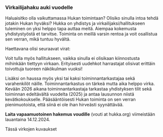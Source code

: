 
### Virkailijahaku auki vuodelle 

Haluaisitko olla vaikuttamassa Hukan toimintaan? Olisiko sinulla intoa tehdä jotakin Hukan hyväksi?
Hukka on yhdistys ja virkailijaksi/hallitukseen tuleminen on yksi helppo tapa auttaa meitä. Aiempaa
kokemusta yhdistystyöstä et tarvitse. Toiminta on meillä varsin rentoa ja voit osallistua sen
verran, mikä tuntuu hyvältä.

Haettavana olisi seuraavat virat:

<AvailableOfficerRoles />

Voit tulla myös hallitukseen, vaikka sinulla ei olisikaan kiinnostusta mihinkään tiettyyn virkaan.
Erityisesti uudehkot harrastajat olisivat erittäin toivottuja tuoreen näkökulman vuoksi!

Lisäksi on haussa myös yksi tai kaksi toiminnantarkastajaa sekä varahenkilöt näille.
Toiminnantarkastus on tärkeä mutta aika helppo virka. Kevään 2026 aikana toiminnantarkastaja
tarkastaa yhdistyksen tilit sekä toiminnan edeltävältä vuodelta (2025) ja antaa lausunnon niistä
kevätkokoukselle. Pääsääntöisesti Hukan toiminta on sen verran pienimuotoista, että siinä ei ole
ihan hirveästi syynättävää.

**Laita vapaamuotoinen hakemus voudille** (vouti at hukka.org) viimeistään lauantaina 14.12.2024.

Tässä virkojen kuvaukset

<AvailableOfficerRoleDescriptions />
